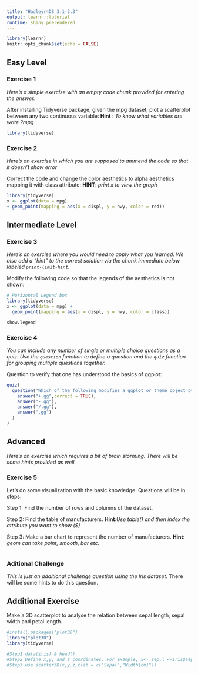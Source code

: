 ---
title: "Hadleyr4DS 3.1-3.3"
output: learnr::tutorial
runtime: shiny_prerendered
---

```{r setup, include=FALSE}
library(learnr)
knitr::opts_chunk$set(echo = FALSE)
```


## Easy Level

### Exercise 1

*Here's a simple exercise with an empty code chunk provided for entering the answer.*

After installing Tidyverse package, given the mpg dataset, plot a scatterplot between any two continuous variable:
**Hint** : *To know what variables are write ?mpg*

```{r two-plus-two, exercise=TRUE}
library(tidyverse)
```

### Exercise 2

*Here's an exercise in which you are supposed to ammend the code so that it doesn't show error*

Correct the code and change the color aesthetics to alpha aesthetics mapping it with class attribute:
**HINT**: *print x to view the graph*

```{r add-function, exercise=TRUE, exercise.lines = 5}

library(tidyverse)
x <- ggplot(data = mpg) 
+ geom_point(mapping = aes(x = displ, y = hwy, color = red))

```

##  Intermediate Level

### Exercise 3

*Here's an exercise where you would need to apply what you learned. We also add a "hint" to the correct solution via the chunk immediate below labeled `print-limit-hint`.*

Modify the following code so that the legends of the aesthetics is not shown:

```{r print-limit, exercise=TRUE, exercise.eval=TRUE}
# Horizontal Legend box
library(tidyverse)
x <- ggplot(data = mpg) + 
  geom_point(mapping = aes(x = displ, y = hwy, color = class))
```

```{r print-limit-hint}
show.legend
```

### Exercise 4

*You can include any number of single or multiple choice questions as a quiz. Use the `question` function to define a question and the `quiz` function for grouping multiple questions together.*

Question to verify that one has understood the basics of ggplot:

```{r quiz}
quiz(
  question("Which of the following modifies a ggplot or theme object by adding on new components?",
    answer("+.gg",correct = TRUE),
    answer("-.gg"),
    answer("/.gg"),
    answer(".gg")
  )
)
```

## Advanced

*Here's an exercise which requires a bit of brain storming. There will be some hints provided as well.*

### Exercise 5
Let's do some visualization with the basic knowledge. Questions will be in steps:

Step 1: Find the number of rows and columns of the dataset.

Step 2: Find the table of manufacturers.
**Hint**:*Use table()
and then index the attribute you want to show ($)*

Step 3: Make a bar chart to represent the number of manufacturers.
**Hint**: *geom can take point, smooth, bar etc.*

```{r Step1, exercise=TRUE, exercise.eval=TRUE}

```

### Aditional Challenge
*This is just an additional challenge question using the Iris dataset.*
There will be some hints to do this question.

## Additional Exercise
Make a 3D scatterplot to analyse the relation between sepal length, sepal width and petal length.
```{r Challenge, exercise=TRUE,exercise.eval = TRUE}
#install.packages("plot3D")
library("plot3D")
library(tidyverse)
```

```{r Challenge-hint}
#Step1 data(iris) & head()
#Step2 Define x,y, and z coordinates. For example, x<- sep.l <-iris$Sepal.Length
#Step3 use scatter3D(x,y,z,clab = c("Sepal","Width(cm)"))
```